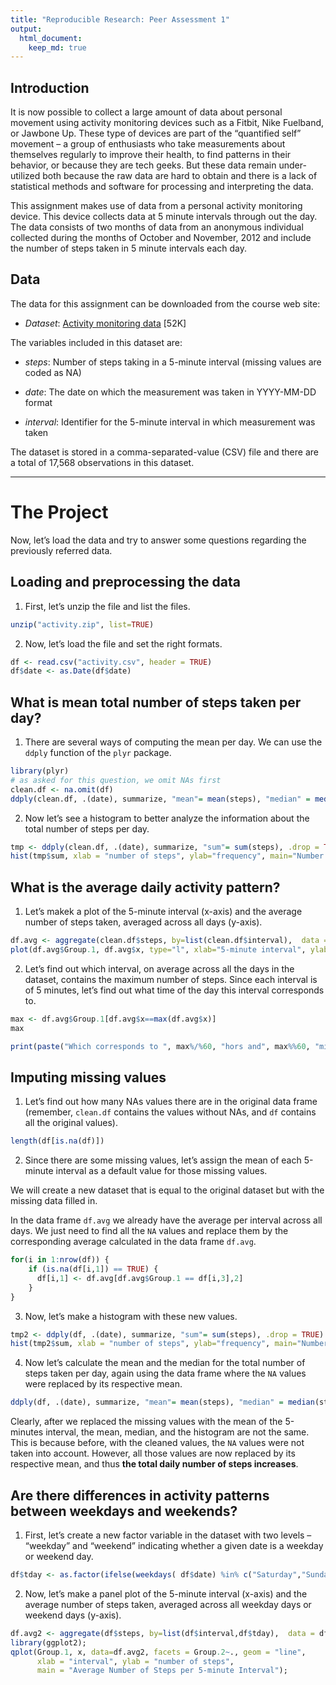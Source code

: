 ---
title: "Reproducible Research: Peer Assessment 1"
output: 
  html_document:
    keep_md: true
---

## Introduction

It is now possible to collect a large amount of data about personal movement using activity monitoring devices such as a Fitbit, Nike Fuelband, or Jawbone Up. These type of devices are part of the “quantified self” movement – a group of enthusiasts who take measurements about themselves regularly to improve their health, to find patterns in their behavior, or because they are tech geeks. But these data remain under-utilized both because the raw data are hard to obtain and there is a lack of statistical methods and software for processing and interpreting the data.

This assignment makes use of data from a personal activity monitoring device. This device collects data at 5 minute intervals through out the day. The data consists of two months of data from an anonymous individual collected during the months of October and November, 2012 and include the number of steps taken in 5 minute intervals each day.

## Data

The data for this assignment can be downloaded from the course web site:

- *Dataset*: [Activity monitoring data]("https://d396qusza40orc.cloudfront.net/repdata%2Fdata%2Factivity.zip") [52K]

The variables included in this dataset are:

- *steps*: Number of steps taking in a 5-minute interval (missing values are coded as NA)

- *date*: The date on which the measurement was taken in YYYY-MM-DD format

- *interval*: Identifier for the 5-minute interval in which measurement was taken

The dataset is stored in a comma-separated-value (CSV) file and there are a total of 17,568 observations in this dataset.

-----

# The Project

Now, let's load the data and try to answer some questions regarding the previously referred data. 

## 

## Loading and preprocessing the data

1. First, let's unzip the file and list the files.

```{r}
unzip("activity.zip", list=TRUE)
```

2. Now, let's load the file and set the right formats.

```{r}
df <- read.csv("activity.csv", header = TRUE)
df$date <- as.Date(df$date)
```

## What is mean total number of steps taken per day?

1. There are several ways of computing the mean per day.
We can use the `ddply` function of the `plyr` package. 

```{r}
library(plyr)
# as asked for this question, we omit NAs first
clean.df <- na.omit(df)
ddply(clean.df, .(date), summarize, "mean"= mean(steps), "median" = median(steps), .drop = TRUE)
```

2. Now let's see a histogram to better analyze the information about the total number of steps per day.

```{r fig.width=11, fig.height=7}
tmp <- ddply(clean.df, .(date), summarize, "sum"= sum(steps), .drop = TRUE)
hist(tmp$sum, xlab = "number of steps", ylab="frequency", main="Number of steps per day", breaks=15)

```

## What is the average daily activity pattern?

1. Let's makek a plot of the 5-minute interval (x-axis) and the average number of steps taken, averaged across all days (y-axis).

```{r fig.width=11, fig.height=6}
df.avg <- aggregate(clean.df$steps, by=list(clean.df$interval),  data = df, FUN = mean)
plot(df.avg$Group.1, df.avg$x, type="l", xlab="5-minute interval", ylab="avg. no. of steps", main="5-minute Intervals and Average number of steps taken")
```

2. Let's find out which interval, on average across all the days in the dataset, contains the maximum number of steps.
Since each interval is of 5 minutes, let's find out what time of the day this interval corresponds to.

```{r}
max <- df.avg$Group.1[df.avg$x==max(df.avg$x)]
max

print(paste("Which corresponds to ", max%/%60, "hors and", max%%60, "minutes"))
```


## Imputing missing values

1. Let's find out how many NAs values there are in the original data frame (remember, `clean.df` contains the values without NAs, and `df` contains all the original values).

```{r}
length(df[is.na(df)])
```

2. Since there are some missing values, let's assign the mean of each 5-minute interval as a default value for those missing values.

We will create a new dataset that is equal to the original dataset but with the missing data filled in.

In the data frame `df.avg` we already have the average per interval across all days.
We just need to find all the `NA` values and replace them by the corresponding average calculated in the data frame `df.avg`.

```{r}
for(i in 1:nrow(df)) {
    if (is.na(df[i,1]) == TRUE) {
      df[i,1] <- df.avg[df.avg$Group.1 == df[i,3],2]
    }
}
```

3. Now, let's make a histogram with these new values.


```{r fig.width=11, fig.height=7}
tmp2 <- ddply(df, .(date), summarize, "sum"= sum(steps), .drop = TRUE)
hist(tmp2$sum, xlab = "number of steps", ylab="frequency", main="Number of steps per day", breaks=15)

```

4. Now let's calculate the mean and the median for the total number of steps taken per day, again using the data frame where the `NA` values were replaced by its respective mean.

```{r}
ddply(df, .(date), summarize, "mean"= mean(steps), "median" = median(steps), .drop = TRUE)
```

Clearly, after we replaced the missing values with the mean of the 5-minutes interval, the mean, median, and the histogram are  not the same. 
This is because before, with the cleaned values, the `NA` values were not taken into account. However, all those values are now replaced by its respective mean, and thus **the total daily number of steps increases**.

## Are there differences in activity patterns between weekdays and weekends?

1. First, let's create a new factor variable in the dataset with two levels -- "weekday" and "weekend" indicating whether a given date is a weekday or weekend day.

```{r}
df$tday <- as.factor(ifelse(weekdays( df$date) %in% c("Saturday","Sunday"), "Weekend", "Weekday"))
```

2. Now, let's make a panel plot of the 5-minute interval (x-axis) and the average number of steps taken, averaged across all weekday days or weekend days (y-axis). 

```{r fig.width=11, fig.height=9}
df.avg2 <- aggregate(df$steps, by=list(df$interval,df$tday),  data = df, FUN = mean)
library(ggplot2);
qplot(Group.1, x, data=df.avg2, facets = Group.2~., geom = "line",
      xlab = "interval", ylab = "number of steps", 
      main = "Average Number of Steps per 5-minute Interval");
```


